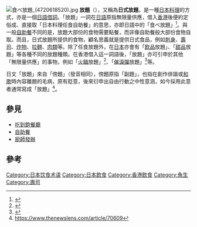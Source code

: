 [[File:食べ放題_(4720618520).jpg|thumb]]
'''放題'''（{{jpn|j=食べ放題|hg=たべほうだい|rm=tabehōdai}}），又稱為'''日式放題'''，是一種[[日本料理|日本料理]]的方式，亦是一個[[日語借詞|日語借詞]]。「放題」一詞在[[日語|日語]]原指無限量供應，借入[[香港|香港]]後便約定俗成、直接取「日本料理任食自助餐」的意思，亦即日語中的「食べ放題」<ref>{{cite web|url=https://www.thenewslens.com/article/70609|title=「放題」如何變成「吃到飽」？|date=12 June 2017|work=The News Lens 關鍵評論網|accessdate=8 December 2019|archive-date=2019-12-08|archive-url=https://web.archive.org/web/20191208232104/https://www.thenewslens.com/article/70609|dead-url=no}}</ref>。與一般[[自助餐|自助餐]]不同的是，放題大部份的食物需要點餐，而非像自助餐般大部份食物自取。而且，日式放題所提供的食物，顧名思義就是提供日式食品，例如[[刺身|刺身]]、[[壽司|壽司]]、[[炸物|炸物]]、[[拉麵|拉麵]]、[[肉類|肉類]]等。除了任食放題外，在[[日本|日本]]亦會有「[[飲品|飲品]]放題」、「[[甜品|甜品]]放題」等各種不同的放題種類。在香港借入這一詞語後，「放題」亦可引申於其他「無限量供應」的事物，例如「[[火鍋|火鍋]]放題」<ref>{{cite web|url=https://www.weekendhk.com/990659/dining/%e7%81%ab%e9%8d%8b%e6%94%be%e9%a1%8c-%e7%84%a1%e9%99%90%e6%99%82-%e4%bb%bb%e9%a3%9f/|title=8間火鍋放題餐廳合集！任食任飲＋無限時＋一人火鍋｜香港打邊爐推介 - 最Hot飲食情報 - 飲食|date=1 December 2019|publisher=|accessdate=8 December 2019|archive-date=2019-12-08|archive-url=https://web.archive.org/web/20191208232058/https://www.weekendhk.com/990659/dining/%e7%81%ab%e9%8d%8b%e6%94%be%e9%a1%8c-%e7%84%a1%e9%99%90%e6%99%82-%e4%bb%bb%e9%a3%9f/|dead-url=no}}</ref>、「[[催淚彈|催淚彈]]放題」<ref>{{cite web|url=https://hk.news.appledaily.com/local/realtime/article/20191115/60266575|title=【中大保衞戰】TG放題恐釋大量二噁英 專家籲撤人 憂警嫂Madam流產誕畸胎|work=Apple Daily 蘋果日報|accessdate=8 December 2019|archive-date=2019-11-15|archive-url=https://web.archive.org/web/20191115190110/https://hk.news.appledaily.com/local/realtime/article/20191115/60266575|dead-url=no}}</ref>等。

日文「放題」來自「傍題」（發音相同），傍題原指「副題」，也指在創作俳諧或[[和歌|和歌]]時內容離題的毛病，原有貶意，後來衍申出自由行動之中性意涵，如今採用此意者通常寫成「放題」<ref>https://www.thenewslens.com/article/70609</ref>。

== 參見 ==
*[[吃到飽餐廳|吃到飽餐廳]]
*[[自助餐|自助餐]]
*[[廚師發辦|廚師發辦]]

== 參考 ==
<references />

{{食品小作品}}

[[Category:日本饮食术语|Category:日本饮食术语]]
[[Category:日本飲食|Category:日本飲食]]
[[Category:香港飲食|Category:香港飲食]]
[[Category:魚生|Category:魚生]]
[[Category:壽司|Category:壽司]]